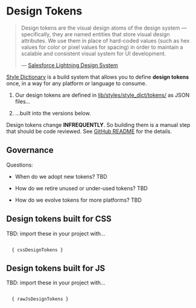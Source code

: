

<Meta title="Design/Design Tokens" />

# Design Tokens

> Design tokens are the visual design atoms of the design system — specifically, they are named entities that store visual design attributes. We use them in place of hard-coded values (such as hex values for color or pixel values for spacing) in order to maintain a scalable and consistent visual system for UI development.
>
> — [Salesforce Lightning Design System](https://www.lightningdesignsystem.com/design-tokens/)

[Style Dictionary](https://amzn.github.io/style-dictionary/#/) is a build system that allows you to define **design tokens** once, in a way for any platform or language to consume. 

1. Our design tokens are defined in [lib/styles/style_dict/tokens/](https://github.com/virtru/virtuoso-design-system/blob/master/lib/styles/style_dict/tokens/) as JSON files…

1. …built into the versions below.

Design tokens change **INFREQUENTLY**. So building them is a manual step that should be code reviewed. See [GitHub README](https://github.com/virtru/virtuoso-design-system/blob/master/README.md) for the details.

## Governance

Questions:

- When do we adopt new tokens? TBD

- How do we retire unused or under-used tokens? TBD

- How do we evolve tokens for more platforms? TBD

## Design tokens built for CSS

TBD: import these in your project with…

<pre><code>
  { cssDesignTokens }
</code></pre>

## Design tokens built for JS

TBD: import these in your project with…

<pre><code>
  { rawJsDesignTokens }
</code></pre>
